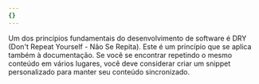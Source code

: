 ```yaml
---
{}
---
```


Um dos princípios fundamentais do desenvolvimento de software é DRY (Don't Repeat Yourself - Não Se Repita). Este é um princípio que se aplica também à documentação. Se você se encontrar repetindo o mesmo conteúdo em vários lugares, você deve considerar criar um snippet personalizado para manter seu conteúdo sincronizado.
